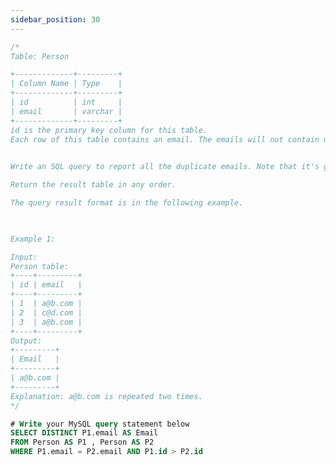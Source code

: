 ```yaml
---
sidebar_position: 30
---
```


```sql
/*
Table: Person

+-------------+---------+
| Column Name | Type    |
+-------------+---------+
| id          | int     |
| email       | varchar |
+-------------+---------+
id is the primary key column for this table.
Each row of this table contains an email. The emails will not contain uppercase letters.
 

Write an SQL query to report all the duplicate emails. Note that it's guaranteed that the email field is not NULL.

Return the result table in any order.

The query result format is in the following example.

 

Example 1:

Input: 
Person table:
+----+---------+
| id | email   |
+----+---------+
| 1  | a@b.com |
| 2  | c@d.com |
| 3  | a@b.com |
+----+---------+
Output: 
+---------+
| Email   |
+---------+
| a@b.com |
+---------+
Explanation: a@b.com is repeated two times.
*/

# Write your MySQL query statement below
SELECT DISTINCT P1.email AS Email
FROM Person AS P1 , Person AS P2
WHERE P1.email = P2.email AND P1.id > P2.id
```